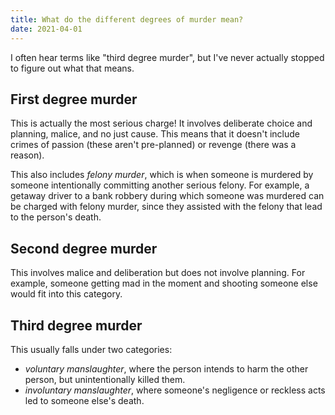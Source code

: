 ```yaml
---
title: What do the different degrees of murder mean?
date: 2021-04-01
---
```


I often hear terms like "third degree murder", but I've never actually stopped to figure out what that means.

## First degree murder

This is actually the most serious charge! It involves deliberate choice and planning, malice, and no just cause. This means that it doesn't include crimes of passion (these aren't pre-planned) or revenge (there was a reason).

This also includes *felony murder*, which is when someone is murdered by someone intentionally committing another serious felony. For example, a getaway driver to a bank robbery during which someone was murdered can be charged with felony murder, since they assisted with the felony that lead to the person's death.

## Second degree murder

This involves malice and deliberation but does not involve planning. For example, someone getting mad in the moment and shooting someone else would fit into this category.

## Third degree murder

This usually falls under two categories:

- *voluntary manslaughter*, where the person intends to harm the other person, but unintentionally killed them.
- *involuntary manslaughter*, where someone's negligence or reckless acts led to someone else's death.
